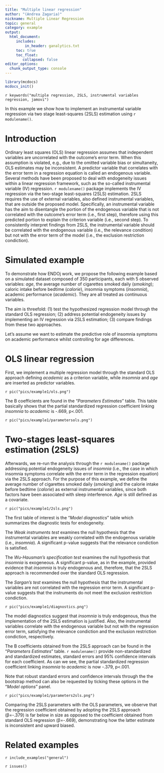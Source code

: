```yaml
---
title: "Multiple linear regression"
author: "(Andrea Zagaria)"
nickname: Multiple Linear Regression
topic: general
category: example
output: 
  html_document:
     includes:
         in_header: ganalytics.txt
     toc: true
     toc_float:
        collapsed: false
editor_options: 
  chunk_output_type: console
---
```


```r
library(mcdocs)
mcdocs_init()

```



`r keywords("multiple regression, 2SLS, instrumental variables regression, jamovi")`

In this example we show how to implement an instrumental variable regression via two stage least-squares (2SLS) estimation using `r modulename()`.




# Introduction

Ordinary least squares (OLS) linear regression assumes that independent variables are uncorrelated with the outcome's error term. When this assumption is violated, e.g., due to the omitted variable bias or simultaneity, OLS estimates may be inconsistent. A predictor variable that correlates with the error term in a regression equation is called an endogenous variable. Several methods have been proposed to deal with endogeneity issues within a linear regression framework, such as the so-called instrumental variable (IV) regression. `r modulename()` package implements the IV regression via the two-stage least-squares (2SLS) estimation. 2SLS requires the use of external variables, also defined instrumental variables, that are outside the proposed model. Specifically, an instrumental variable has the aim to disentangle the portion of the endogenous variable that is not correlated with the outcome’s error term (i.e., first step), therefore using this predicted portion to explain the criterion variable (i.e., second step). To consistently interpret findings from 2SLS, the instrumental variable should be correlated with the endogenous variable (i.e., the relevance condition) but not with the error term of the model (i.e., the exclusion restriction condiction).

# Simulated example

To demonstrate how ENDOj work, we propose the following example based on a simulated dataset composed of 350 participants, each with 5 observed variables: *age*, the average number of cigarettes smoked daily (*smoking*); caloric intake before bedtime (*calorie*), insomnia symptoms (*insomnia*), academic performance (*academic*). They are all treated as continuous variables. 

The aim is threefold: (1) test the hypothesized regression model through the standard OLS regression; (2) address potential endogeneity issues by implementing an IV regression via 2SLS estimation; (3) compare findings from these two approaches.

Let’s assume we want to estimate the predictive role of insomnia symptoms on academic performance whilst controlling for age differences. 

# OLS linear regression

First, we implement a multiple regression model through the standard OLS approach defining *academic* as a criterion variable, while *insomnia* and *age* are inserted as predictor variables.

`r pic("pics/example1/ols.png")`

The B coefficients are found in the “*Parameters Estimates*” table. This table basically shows that the partial standardized regression coefficient linking *insomnia* to *academic* is -.669, p<.001.

`r pic("pics/example1/parametersols.png")`

# Two-stages least-squares estimation (2SLS)

Afterwards, we re-run the analysis through the `r modulename()` package addressing potential endogeneity issues of *insomnia* (i.e., the case in which insomnia symptoms correlate with the error term in the regression equation) via the 2SLS approach. For the purpose of this example, we define the average number of cigarettes smoked daily (*smoking*) and the calorie intake before bedtime (*calorie*) as external instrumental variables, since both factors have been associated with sleep interference. *Age* is still defined as a covariate. 

`r pic("pics/example1/2sls.png")`


The first table of interest is the “*Model diagnostics*” table which summarizes the diagnostic tests for endogeneity.

The *Weak instruments test* examines the null hypothesis that the instrumental variables are weakly correlated with the endogenous variable (i.e., *insomnia*). A significant p-value suggests that the relevance condiction is satisfied.

The *Wu-Hausman’s specification test* examines the null hypothesis that *insomnia* is exogeneous. A significant p-value, as in the example, provided evidence that *insomnia* is truly endogenous and, therefore, that the 2SLS approach is recommended over the standard OLS regression.

The *Sargan’s test* examines the null hypothesis that the instrumental variables are not correlated with the regression error term. A significant p-value suggests that the instruments do not meet the exclusion restriction condiction. 


`r pic("pics/example1/diagnostics.png")`

The model diagnostics suggest that *insomnia* is truly endogenous, thus the implementation of the 2SLS estimation is justified. Also, the instrumental variables correlate with the endogenous variable but not with the regression error term, satisfying the relevance condiction and the exclusion restriction condiction, respectively.

The B coefficients obtained from the 2SLS approach can be found in the “*Parameters Estimates*” table. `r modulename()` provide non-standardized and standardized estimates, standard errors and 95% confidence intervals for each coefficient. As can we see, the partial standardized regression coefficient linking *insomnia* to *academic* is now -.379, p<.001. 

Note that robust standard errors and confidence intervals through the the bootstrap method can also be requested by ticking these options in the "*Model options*" panel. 

`r pic("pics/example1/parameters2sls.png")`

Comparing the 2SLS parameters with the OLS parameters, we observe that the regression coefficient obtained by adopting the 2SLS approach (β=-.379) is far below in size as opposed to the coefficient obtained from standard OLS regression (β=-.669), demonstrating how the latter estimate is inconsistent and upward biased. 


# Related examples
`r include_examples("general")`

`r issues()`